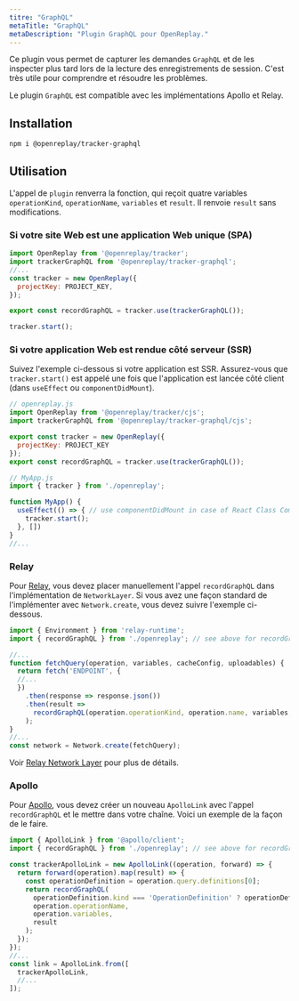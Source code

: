 ```yaml
---
titre: "GraphQL"
metaTitle: "GraphQL"
metaDescription: "Plugin GraphQL pour OpenReplay."
---
```


Ce plugin vous permet de capturer les demandes `GraphQL` et de les inspecter plus tard lors de la lecture des enregistrements de session. C'est très utile pour comprendre et résoudre les problèmes.

Le plugin `GraphQL` est compatible avec les implémentations Apollo et Relay.

## Installation


```bash
npm i @openreplay/tracker-graphql
```


## Utilisation

L'appel de `plugin` renverra la fonction, qui reçoit quatre variables `operationKind`, `operationName`, `variables` et `result`. Il renvoie `result` sans modifications.

### Si votre site Web est une application Web unique (SPA)


```js
import OpenReplay from '@openreplay/tracker';
import trackerGraphQL from '@openreplay/tracker-graphql';
//...
const tracker = new OpenReplay({
  projectKey: PROJECT_KEY,
});

export const recordGraphQL = tracker.use(trackerGraphQL());

tracker.start();
```


### Si votre application Web est rendue côté serveur (SSR)

Suivez l'exemple ci-dessous si votre application est SSR. Assurez-vous que `tracker.start()` est appelé une fois que l'application est lancée côté client (dans `useEffect` ou `componentDidMount`).


```js
// openreplay.js
import OpenReplay from '@openreplay/tracker/cjs';
import trackerGraphQL from '@openreplay/tracker-graphql/cjs';

export const tracker = new OpenReplay({
  projectKey: PROJECT_KEY
});
export const recordGraphQL = tracker.use(trackerGraphQL());

// MyApp.js
import { tracker } from './openreplay';

function MyApp() {
  useEffect(() => { // use componentDidMount in case of React Class Component
    tracker.start();
  }, [])
}
//...
```


### Relay

Pour [Relay](https://relay.dev/), vous devez placer manuellement l'appel `recordGraphQL` dans l'implémentation de `NetworkLayer`. Si vous avez une façon standard de l'implémenter avec `Network.create`, vous devez suivre l'exemple ci-dessous.


```js
import { Environment } from 'relay-runtime';
import { recordGraphQL } from './openreplay'; // see above for recordGraphQL definition

//...
function fetchQuery(operation, variables, cacheConfig, uploadables) {
  return fetch('ENDPOINT', {
  //...
  })
    .then(response => response.json())
    .then(result =>
      recordGraphQL(operation.operationKind, operation.name, variables, result)
    );
}
//...
const network = Network.create(fetchQuery);
```


Voir [Relay Network Layer](https://relay.dev/docs/en/network-layer) pour plus de détails.

### Apollo

Pour [Apollo](https://www.apollographql.com/), vous devez créer un nouveau `ApolloLink` avec l'appel `recordGraphQL` et le mettre dans votre chaîne. Voici un exemple de la façon de le faire.


```js
import { ApolloLink } from '@apollo/client';
import { recordGraphQL } from './openreplay'; // see above for recordGraphQL definition

const trackerApolloLink = new ApolloLink((operation, forward) => {
  return forward(operation).map(result) => {
    const operationDefinition = operation.query.definitions[0];
    return recordGraphQL(
      operationDefinition.kind === 'OperationDefinition' ? operationDefinition.operation : 'unknown?',
      operation.operationName,
      operation.variables,
      result
    );
  });
});
//...
const link = ApolloLink.from([
  trackerApolloLink,
  //...
]);
```

